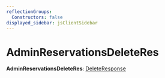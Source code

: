```yaml
---
reflectionGroups:
  Constructors: false
displayed_sidebar: jsClientSidebar
---
```



# AdminReservationsDeleteRes

 **AdminReservationsDeleteRes**: [DeleteResponse](../interfaces/js_client.internal.DeleteResponse.mdx)
